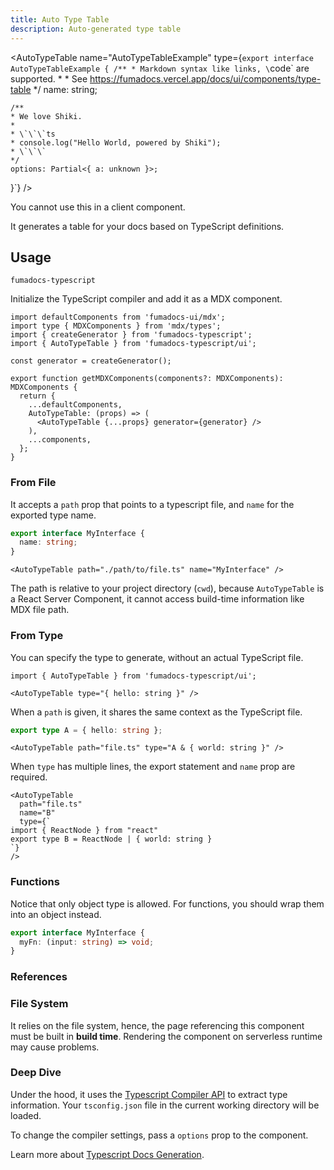 ```yaml
---
title: Auto Type Table
description: Auto-generated type table
---
```


<Wrapper>

<div className="bg-fd-background p-4 rounded-xl">

<AutoTypeTable name="AutoTypeTableExample" type={`export interface AutoTypeTableExample {
    /**
     * Markdown syntax like links, \`code\` are supported.
     *
     * See https://fumadocs.vercel.app/docs/ui/components/type-table
     */
    name: string;

    /**
    * We love Shiki.
    *
    * \`\`\`ts
    * console.log("Hello World, powered by Shiki");
    * \`\`\`
    */
    options: Partial<{ a: unknown }>;

}`} />

</div>

</Wrapper>

<Callout title="Server Component only" type="warn">

You cannot use this in a client component.

</Callout>

It generates a table for your docs based on TypeScript definitions.

## Usage

```package-install
fumadocs-typescript
```

Initialize the TypeScript compiler and add it as a MDX component.

```tsx title="mdx-components.tsx"
import defaultComponents from 'fumadocs-ui/mdx';
import type { MDXComponents } from 'mdx/types';
import { createGenerator } from 'fumadocs-typescript';
import { AutoTypeTable } from 'fumadocs-typescript/ui';

const generator = createGenerator();

export function getMDXComponents(components?: MDXComponents): MDXComponents {
  return {
    ...defaultComponents,
    AutoTypeTable: (props) => (
      <AutoTypeTable {...props} generator={generator} />
    ),
    ...components,
  };
}
```

### From File

It accepts a `path` prop that points to a typescript file, and `name` for the exported type name.

```ts title="path/to/file.ts"
export interface MyInterface {
  name: string;
}
```

```mdx
<AutoTypeTable path="./path/to/file.ts" name="MyInterface" />
```

The path is relative to your project directory (`cwd`), because `AutoTypeTable` is a React Server Component, it cannot access build-time information like MDX file path.

### From Type

You can specify the type to generate, without an actual TypeScript file.

```mdx
import { AutoTypeTable } from 'fumadocs-typescript/ui';

<AutoTypeTable type="{ hello: string }" />
```

When a `path` is given, it shares the same context as the TypeScript file.

```ts title="file.ts"
export type A = { hello: string };
```

```mdx
<AutoTypeTable path="file.ts" type="A & { world: string }" />
```

When `type` has multiple lines, the export statement and `name` prop are required.

```mdx
<AutoTypeTable
  path="file.ts"
  name="B"
  type={`
import { ReactNode } from "react"
export type B = ReactNode | { world: string }
`}
/>
```

### Functions

Notice that only object type is allowed. For functions, you should wrap them into an object instead.

```ts
export interface MyInterface {
  myFn: (input: string) => void;
}
```

### References

<auto-type-table path="../props.ts" name="AutoTypeTableProps" />

### File System

It relies on the file system, hence, the page referencing this component must be built in **build time**. Rendering the component on serverless runtime may cause problems.

### Deep Dive

Under the hood, it uses the [Typescript Compiler API](https://github.com/microsoft/TypeScript/wiki/Using-the-Compiler-API) to extract type information.
Your `tsconfig.json` file in the current working directory will be loaded.

To change the compiler settings, pass a `options` prop to the component.

Learn more about [Typescript Docs Generation](/docs/ui/typescript).
